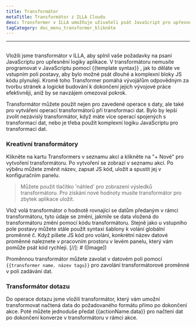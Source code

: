 ```yaml
---
title: Transformátor
metaTitle: Transformátor z ILLA Cloudu
desc: Transformer v ILLA umožňuje uživateli psát JavaScript pro upřesnění aplikační logiky
tagCategory: doc_menu_transformer_klikněte
---
```


* * *

## <Heading hidden>transformátor</Heading>

Vložili jsme transformátor v ILLA, aby splnil vaše požadavky na psaní JavaScriptu pro upřesnění logiky aplikace. V transformátoru nemusíte programovat v JavaScriptu pomocí {{template syntax}} , jak to děláte ve vstupním poli postavy, aby bylo možné psát dlouhé a komplexní bloky JS kódu plynuleji. Kromě toho Transformer pomáhá vývojářům odpovědným za tvorbu stránek a logické budování k dokončení jejich vývojové práce efektivněji, aniž by se navzájem omezoval pokrok.

Transformátor můžete použít nejen pro zavedené operace s daty, ale také pro vytváření operací transformátorů při transformaci dat. Bylo by lepší zvolit nezávislý transformátor, když máte více operací spojených s transformací dat, nebo je třeba použít komplexní logiku JavaScriptu pro transformaci dat.

### Kreativní transformátory

Klikněte na kartu Transformers v seznamu akcí a klikněte na "+ Nové" pro vytvoření transformátoru. Po vytvoření se zobrazí v seznamu akcí. Po výběru můžete změnit název, zapsat JS kód, uložit a spustit jej v konfiguračním panelu.

> Můžete použít tlačítko 'náhled' pro zobrazení výsledků transformátoru. Pro získání nové hodnoty musíte transformátor pro zbytek aplikace uložit.

Vlož volá transformátor o hodnotě rovnající se datům předaným v rámci transformátoru, tyto údaje se změní, jakmile se data vložená do transformátoru změní pomocí kódu transformátoru. Stejně jako u vstupního pole postavy můžete stále použít syntaxi šablony k volání globální proměnné č. Když píšete JS kód pro volání, konkrétní název datové proměnné naleznete v pracovním prostoru v levém panelu, který vám pomůže psát kód rychleji.
[//]\: # ([Image])

Proměnnou transformátor můžete zavolat v datovém poli pomocí `{{transformer name. název tagu}}` pro zavolání transformátorové proměnné v poli zadávání dat.

### Transformátor dotazu

Do operace dotazu jsme vložili transformátor, který vám umožní transformovat načtená data do požadovaného formátu přímo po dokončení akce. Poté můžete jednoduše předat {{actionName.data}} pro načtení dat po dokončení konverze v transformátoru v rámci akce.
